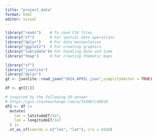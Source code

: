 ```yaml
---
title: "project_data"
format: html
editor: visual
---
```


```r
library("readr")    # To read CSV files
library("sf")       # For spatial data operations
library("dplyr")    # For data manipulation
library("ggplot2")  # For creating graphics
library("lubridate")# For handling date and time
library("tmap")     # For creating thematic maps
```

```r
library("sf")
library("jsonlite")
library("dplyr")
gt <- jsonlite::read_json("2024_APRIL.json",simplifyVector = TRUE)

df <- gt[[1]]

# inspired by the following SO-answer
# https://gis.stackexchange.com/a/319067/40929
df2 <- df |> 
  mutate(
    lat = latitudeE7/1e7,
    lon = longitudeE7/1e7
  ) |> 
  st_as_sf(coords = c("lon", "lat"), crs = 4326)
```
